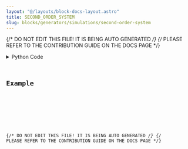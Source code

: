 ```yaml
---
layout: "@/layouts/block-docs-layout.astro"
title: SECOND_ORDER_SYSTEM
slug: blocks/generators/simulations/second-order-system
---
```


{/* DO NOT EDIT THIS FILE! IT IS BEING AUTO GENERATED */}
{/* PLEASE REFER TO THE CONTRIBUTION GUIDE ON THE DOCS PAGE */}


<PythonDocsDisplay docstring={docstring} />
<details>
<summary>Python Code</summary>



<Code code={pythonCode} lang="py" wrap theme="dracula" />

[Find this Flojoy Block on GitHub](https://github.com/flojoy-ai/blocks/blob/main/blocks/GENERATORS/SIMULATIONS/SECOND_ORDER_SYSTEM/SECOND_ORDER_SYSTEM.py)

</details>

## Example


<GetHelpWidget />


<AppDisplay app={app} blockName="SECOND_ORDER_SYSTEM" client:visible />


<Example />

{/* DO NOT EDIT THIS FILE! IT IS BEING AUTO GENERATED */}
{/* PLEASE REFER TO THE CONTRIBUTION GUIDE ON THE DOCS PAGE */}
